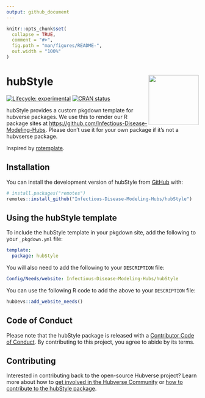 ```yaml
---
output: github_document
---
```


<!-- README.md is generated from README.Rmd. Please edit that file -->

```r
knitr::opts_chunk$set(
  collapse = TRUE,
  comment = "#>",
  fig.path = "man/figures/README-",
  out.width = "100%"
)
```


# hubStyle <img src="man/figures/logo.png" align="right" height="131" alt="" />

<!-- badges: start -->
[![Lifecycle: experimental](https://img.shields.io/badge/lifecycle-experimental-orange.svg)](https://lifecycle.r-lib.org/articles/stages.html#experimental)
[![CRAN status](https://www.r-pkg.org/badges/version/hubStyle)](https://CRAN.R-project.org/package=hubStyle)
<!-- badges: end -->

hubStyle provides a custom pkgdown template for hubverse packages. 
We use this to render our R package sites at <https://github.com/Infectious-Disease-Modeling-Hubs>. 
Please don’t use it for your own package if it’s not a hubvserse package.

Inspired by [rotemplate](https://github.com/ropensci-org/rotemplate).

## Installation

You can install the development version of hubStyle from [GitHub](https://github.com/) with:

``` r
# install.packages("remotes")
remotes::install_github("Infectious-Disease-Modeling-Hubs/hubStyle")
```

## Using the hubStyle template

To include the hubStyle template in your pkgdown site, add the following to your `_pkgdown.yml` file:

```yaml
template:
  package: hubStyle
```

You will also need to add the following to your `DESCRIPTION` file:

```yaml
Config/Needs/website: Infectious-Disease-Modeling-Hubs/hubStyle
```


You can use the following R code to add the above to your `DESCRIPTION` file:
```r
hubDevs::add_website_needs()
```


## Code of Conduct

Please note that the hubStyle package is released with a [Contributor Code of Conduct](.github/CODE_OF_CONDUCT.md). By contributing to this project, you agree to abide by its terms.


## Contributing

Interested in contributing back to the open-source Hubverse project?
Learn more about how to [get involved in the Hubverse Community](https://hubdocs.readthedocs.io/en/latest/overview/contribute.html) or [how to contribute to the hubStyle package](.github/CONTRIBUTING.md).

